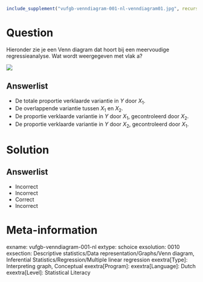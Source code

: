 ```{r, echo = FALSE, results = "hide"}
include_supplement("vufgb-venndiagram-001-nl-venndiagram01.jpg", recursive = TRUE)
```

Question
========

Hieronder zie je een Venn diagram dat hoort bij een meervoudige regressieanalyse. Wat wordt weergegeven met vlak a?

![](vufgb-venndiagram-001-nl-venndiagram01.jpg)
  
Answerlist
----------
* De totale proportie verklaarde variantie in $Y$ door $X_{1}$.
* De overlappende variantie tussen $X_{1}$ en $X_{2}$.
* De proportie verklaarde variantie in $Y$ door $X_{1}$, gecontroleerd door $X_{2}$.
* De proportie verklaarde variantie in $Y$ door $X_{2}$, gecontroleerd door $X_{1}$.

Solution
========

Answerlist
----------
* Incorrect
* Incorrect
* Correct
* Incorrect

Meta-information
================
exname: vufgb-venndiagram-001-nl
extype: schoice
exsolution: 0010
exsection: Descriptive statistics/Data representation/Graphs/Venn diagram, Inferential Statistics/Regression/Multiple linear regression
exextra[Type]: Interpreting graph, Conceptual
exextra[Program]: 
exextra[Language]: Dutch
exextra[Level]: Statistical Literacy
